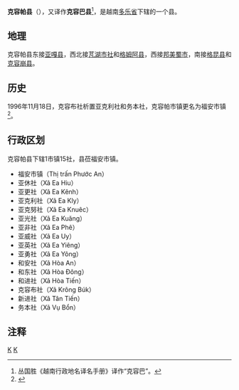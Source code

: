 {{Infobox Settlement
|name                   = 克容帕县
|settlement_type        = 县
|official_name          = 
|other_name             = 
|native_name            = {{lang|vi|Huyện Krông Pắc}}
|nickname               = 
|motto                  = 
|image_skyline          = 
|imagesize              = 
|image_caption          = 
|image_flag             = 
|flag_size              = 
|image_seal             = 
|seal_size              = 
|image_shield           = 
|shield_size            = 
|image_blank_emblem     = 
|blank_emblem_size      = 
|image_map              = {{Infobox mapframe|frame-width=250|zoom=10}}
|mapsize                = 
|map_caption            = 
|image_map1             = 
|mapsize1               = 
|map_caption1           = 
|pushpin_map            = Vietnam
|pushpin_label_position = bottom
|pushpin_map_caption    = 
|pushpin_map1           = 
|pushpin_label_position1= 
|pushpin_map_caption1   = 
|subdivision_type       = 国家
|subdivision_name       = {{flag|Vietnam}}
|subdivision_type1      = [[越南行政区划|省]]
|subdivision_name1      = [[多乐省|多乐省]]
|subdivision_type2      = 行政区划
|subdivision_name2      = 1市镇15社
|subdivision_type3      = 
|subdivision_name3      = 
|seat_type              = 县莅
|seat                   = {{link-vi|福安市镇|Phước An (thị trấn)}}
|government_type        = 
|leader_title           = 
|leader_name            = 
|leader_title1          = 
|leader_name1           = 
|established_title      = 
|established_date       = 
|area_magnitude         = 
|unit_pref              = 
|area_footnotes         = 
|area_total_km2         = 625.81
|area_land_km2          = 
|area_water_km2         = 
|area_water_percent     = 
|area_urban_km2         = 
|area_metro_km2         = 
|population_as_of       = 2017年
|population_footnotes   = 
|population_note        = 
|population_total       = 207226
|population_density_km2 = auto
|population_metro             = 
|population_density_metro_km2 = 
|population_urban             = 
|population_density_urban_km2 = 
|timezone               = [[越南标准时间|越南标准时间]]
|utc_offset             = +7
|elevation_footnotes    = 
|elevation_m            = 
|coor_type              = 
|coordinates            = 
|postal_code_type       = 
|postal_code            = 
|area_code              = 
|website                = [http://krongpac.daklak.gov.vn 克容帕县电子信息门户网站]
|footnotes              = 
}}
'''克容帕县'''（{{vie|v='''Huyện Krông Pắc'''}}），又译作'''克容巴县'''<ref>丛国胜《越南行政地名译名手册》译作“克容巴”。</ref>，是越南[[多乐省|多乐省]]下辖的一个县。

==地理==
克容帕县东接[[亚嘎县|亚嘎县]]，西北接[[芃湖市社|芃湖市社]]和[[格姆阿县|格姆阿县]]，西接[[邦美蜀市|邦美蜀市]]，南接[[格昆县|格昆县]]和[[克容崩县|克容崩县]]。

==历史==
1996年11月18日，克容布社析置亚克利社和务本社，克容帕市镇更名为福安市镇<ref>{{Cite web |url=https://thuvienphapluat.vn/van-ban/Bat-dong-san/Nghi-dinh-71-CP-thanh-lap-phuong-thuoc-thanh-pho-Buon-Ma-Thuot-xa-thuoc-huyen-Krong-Pak-M-Drak-Krong-No-va-doi-ten-thi-tran-Krong-Pak-Dak-Lak-40217.aspx |title=Nghị định 71-CP năm 1996 về việc thành lập các phường thuộc thành phố Buôn Ma Thuột, các xã thuộc các huyện Krông Pắk, M'Đrắk, Krông Nô và đổi tên thị trấn Krông Pắk, tỉnh Đắk Lắk |accessdate=2020-04-26 |archive-date=2020-12-18 |archive-url=https://web.archive.org/web/20201218105440/https://thuvienphapluat.vn/van-ban/Bat-dong-san/Nghi-dinh-71-CP-thanh-lap-phuong-thuoc-thanh-pho-Buon-Ma-Thuot-xa-thuoc-huyen-Krong-Pak-M-Drak-Krong-No-va-doi-ten-thi-tran-Krong-Pak-Dak-Lak-40217.aspx |dead-url=no }}</ref>。

==行政区划==
克容帕县下辖1市镇15社，县莅福安市镇。
*福安市镇（Thị trấn Phước An）
*亚休社（Xã Ea Hiu）
*亚更社（Xã Ea Kênh）
*亚克利社（Xã Ea Kly）
*亚克努社（Xã Ea Knuêc）
*亚光社（Xã Ea Kuăng）
*亚非社（Xã Ea Phê）
*亚威社（Xã Ea Uy）
*亚英社（Xã Ea Yiêng）
*亚勇社（Xã Ea Yông）
*和安社（Xã Hòa An）
*和东社（Xã Hòa Đông）
*和进社（Xã Hòa Tiến）
*克容布社（Xã Krông Búk）
*新进社（Xã Tân Tiến）
*务本社（Xã Vụ Bổn）

==注释==
{{reflist}}

{{多乐省行政区划}}
{{越南西原之县市镇区域划分}}

[[Category:越南县份|K]]
[[Category:多乐省|K]]